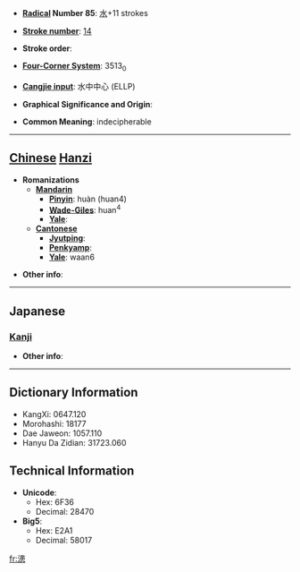 * '''[[Wiktionary:Chinese radical index| Radical]] Number 85''': [[Wiktionary:Chinese radical index 水|水]]+11 strokes

* '''[[Wiktionary:Chinese total strokes index|Stroke number]]''': [[Wiktionary:Chinese total strokes index 14|14]]

* '''Stroke order''': 

* '''[[Wiktionary:Chinese four corner index|Four-Corner System]]''': 3513<sub>0</sub>

* '''[[Wiktionary:Chinese Cangjie index|Cangjie input]]''': 水中中心 (ELLP)

* '''Graphical Significance and Origin''': 

* '''Common Meaning''': indecipherable

----

== [[Chinese]] [[Hanzi]] ==

* '''Romanizations'''
** '''[[Mandarin]]'''
*** '''[[Pinyin]]''': huàn (huan4)
*** '''[[Wade-Giles]]''': huan<sup>4</sup>
*** '''[[Yale]]''': 
** '''[[Cantonese]]'''
*** '''[[Jyutping]]''':
*** '''[[Penkyamp]]''': 
*** '''[[Yale]]''': waan6

* '''Other info''': 

----

==Japanese==
===[[Kanji]]===
{{kanji|on readings=[[かん]] (kan), [[がん]] (gan)
|kun readings=[[はっきりしない]] (halkirishinai)
}}

* '''Other info''':  

----

== Dictionary Information ==

* KangXi: 0647.120
* Morohashi: 18177
* Dae Jaweon: 1057.110
* Hanyu Da Zidian: 31723.060

== Technical Information ==

* '''Unicode''':
** Hex: 6F36
** Decimal: 28470
* '''Big5''':
** Hex: E2A1
** Decimal: 58017

[[fr:漶]]